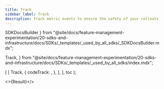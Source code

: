```yaml
---
title: Track
sidebar_label: Track
description: Track metric events to ensure the safety of your rollouts or run experiments.
---
```


  SDKDocsBuilder
} from "@site/docs/feature-management-experimentation/20-sdks-and-infrastructure/docs/SDKs/_templates/_used_by_all_sdks/_SDKDocsBuilder.mdx";

  Track,
} from "@site/docs/feature-management-experimentation/20-sdks-and-infrastructure/docs/SDKs/_templates/_used_by_all_sdks/index.mdx";



  [
    [
      Track,
      {
        codeTrack: <TrackMetricEvents />,
      },
    ],
  ],
  toc
);

<>{Result}</>